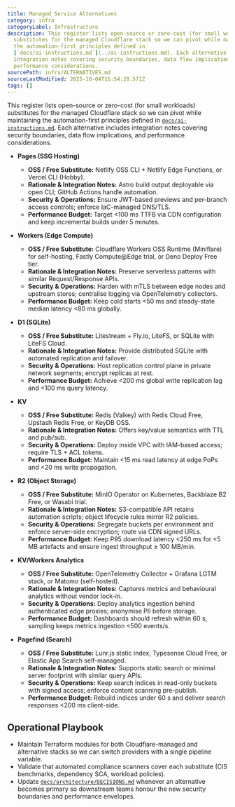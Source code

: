 ```yaml
---
title: Managed Service Alternatives
category: infra
categoryLabel: Infrastructure
description: This register lists open-source or zero-cost (for small workloads)
  substitutes for the managed Cloudflare stack so we can pivot while maintaining
  the automation-first principles defined in
  [`docs/ai-instructions.md`](../ai-instructions.md). Each alternative includes
  integration notes covering security boundaries, data flow implications, and
  performance considerations.
sourcePath: infra/ALTERNATIVES.md
sourceLastModified: 2025-10-04T15:54:28.571Z
tags: []
---
```


This register lists open-source or zero-cost (for small workloads) substitutes for the managed Cloudflare stack so we can pivot while maintaining the automation-first principles defined in [`docs/ai-instructions.md`](/docs/ai-instructions/). Each alternative includes integration notes covering security boundaries, data flow implications, and performance considerations.

- **Pages (SSG Hosting)**
  - **OSS / Free Substitute:** Netlify OSS CLI + Netlify Edge Functions, or Vercel CLI (Hobby).
  - **Rationale & Integration Notes:** Astro build output deployable via open CLI; GitHub Actions handle automation.
  - **Security & Operations:** Ensure JWT-based previews and per-branch access controls; enforce IaC-managed DNS/TLS.
  - **Performance Budget:** Target &lt;100 ms TTFB via CDN configuration and keep incremental builds under 5 minutes.

- **Workers (Edge Compute)**
  - **OSS / Free Substitute:** Cloudflare Workers OSS Runtime (Miniflare) for self-hosting, Fastly Compute@Edge trial, or Deno Deploy Free tier.
  - **Rationale & Integration Notes:** Preserve serverless patterns with similar Request/Response APIs.
  - **Security & Operations:** Harden with mTLS between edge nodes and upstream stores; centralise logging via OpenTelemetry collectors.
  - **Performance Budget:** Keep cold starts &lt;50 ms and steady-state median latency &lt;80 ms globally.

- **D1 (SQLite)**
  - **OSS / Free Substitute:** Litestream + Fly.io, LiteFS, or SQLite with LiteFS Cloud.
  - **Rationale & Integration Notes:** Provide distributed SQLite with automated replication and failover.
  - **Security & Operations:** Host replication control plane in private network segments; encrypt replicas at rest.
  - **Performance Budget:** Achieve &lt;200 ms global write replication lag and &lt;100 ms query latency.

- **KV**
  - **OSS / Free Substitute:** Redis (Valkey) with Redis Cloud Free, Upstash Redis Free, or KeyDB OSS.
  - **Rationale & Integration Notes:** Offers key/value semantics with TTL and pub/sub.
  - **Security & Operations:** Deploy inside VPC with IAM-based access; require TLS + ACL tokens.
  - **Performance Budget:** Maintain &lt;15 ms read latency at edge PoPs and &lt;20 ms write propagation.

- **R2 (Object Storage)**
  - **OSS / Free Substitute:** MinIO Operator on Kubernetes, Backblaze B2 Free, or Wasabi trial.
  - **Rationale & Integration Notes:** S3-compatible API retains automation scripts; object lifecycle rules mirror R2 policies.
  - **Security & Operations:** Segregate buckets per environment and enforce server-side encryption; route via CDN signed URLs.
  - **Performance Budget:** Keep P95 download latency &lt;250 ms for &lt;5 MB artefacts and ensure ingest throughput ≥ 100 MB/min.

- **KV/Workers Analytics**
  - **OSS / Free Substitute:** OpenTelemetry Collector + Grafana LGTM stack, or Matomo (self-hosted).
  - **Rationale & Integration Notes:** Captures metrics and behavioural analytics without vendor lock-in.
  - **Security & Operations:** Deploy analytics ingestion behind authenticated edge proxies; anonymise PII before storage.
  - **Performance Budget:** Dashboards should refresh within 60 s; sampling keeps metrics ingestion &lt;500 events/s.

- **Pagefind (Search)**
  - **OSS / Free Substitute:** Lunr.js static index, Typesense Cloud Free, or Elastic App Search self-managed.
  - **Rationale & Integration Notes:** Supports static search or minimal server footprint with similar query APIs.
  - **Security & Operations:** Keep search indices in read-only buckets with signed access; enforce content scanning pre-publish.
  - **Performance Budget:** Rebuild indices under 60 s and deliver search responses &lt;200 ms client-side.

## Operational Playbook

- Maintain Terraform modules for both Cloudflare-managed and alternative stacks so we can switch providers with a single pipeline variable.
- Validate that automated compliance scanners cover each substitute (CIS benchmarks, dependency SCA, workload policies).
- Update [`docs/architecture/DECISIONS.md`](/docs/architecture/decisions/) whenever an alternative becomes primary so downstream teams honour the new security boundaries and performance envelopes.
